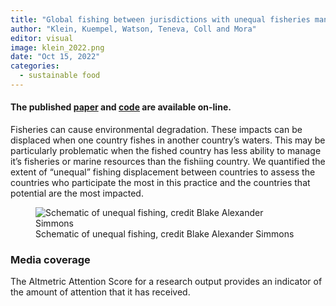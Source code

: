 ```yaml
---
title: "Global fishing between jurisdictions with unequal fisheries management"
author: "Klein, Kuempel, Watson, Teneva, Coll and Mora"
editor: visual
image: klein_2022.png
date: "Oct 15, 2022"
categories:
  - sustainable food
---
```


#### The published [paper](https://iopscience.iop.org/article/10.1088/1748-9326/ac97ab) and [code](https://github.com/cdkuempel/Klein_unequal_seafood) are available on-line.

Fisheries can cause environmental degradation. These impacts can be displaced when one country fishes in another country's waters. This may be particularly problematic when the fished country has less ability to manage it's fisheries or marine resources than the fishiing country. We quantified the extent of "unequal" fishing displacement between countries to assess the countries who participate the most in this practice and the countries that potential are the most impacted.

![Schematic of unequal fishing, credit Blake Alexander Simmons](klein_2022.png)

### Media coverage

The Altmetric Attention Score for a research output provides an indicator of the amount of attention that it has received.

```{=html}
<script type="text/javascript" src="https://d1bxh8uas1mnw7.cloudfront.net/assets/embed.js"></script>
```
::: {.altmetric-embed data-badge-type="medium-donut" data-badge-details="right" data-doi="10.1088/1748-9326/ac97ab"}
:::
